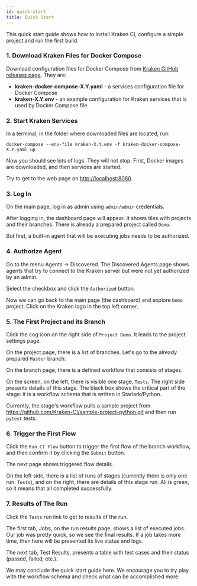```yaml
---
id: quick-start
title: Quick Start
---
```




This quick start guide shows how to install Kraken CI, configure a
simple project and run the first build.

### 1. Download Kraken Files for Docker Compose

Download configuration files for Docker Compose from [Kraken GitHub releases page](https://github.com/Kraken-CI/kraken/releases).
They are:

- **kraken-docker-compose-X.Y.yaml** - a services configuration file for Docker Compose
- **kraken-X.Y.env** - an example configuration for Kraken services that is used by Docker Compose file

### 2. Start Kraken Services

In a terminal, in the folder where downloaded files are located, run:

```console
docker-compose --env-file kraken-X.Y.env -f kraken-docker-compose-X.Y.yaml up
```

Now you should see lots of logs. They will not stop. First, Docker
images are downloaded, and then services are started.

<Screen img="qs-services-in-terminal.png" />

Try to get to the web page on [http://localhost:8080](http://localhost:8080).

### 3. Log In

On the main page, log in as admin using `admin/admin` credentials.

<Screen img="qs-login-page.png" />

After logging in, the dashboard page will appear. It shows tiles with
projects and their branches.  There is already a prepared project
called `Demo`.

But first, a built-in agent that will be executing jobs needs to be
authorized.

### 4. Authorize Agent

Go to the menu Agents -> Discovered. The Discovered Agents page shows
agents that try to connect to the Kraken server but were not yet
authorized by an admin.

<Screen img="qs-discovered-agents.png" />

Select the checkbox and click the `Authorized` button.

Now we can go back to the main page (the dashboard) and explore
`Demo` project. Click on the Kraken logo in the top left corner.

### 5. The First Project and its Branch

Click the cog icon on the right side of `Project Demo`. It leads to
the project settings page.

<Screen img="qs-click-project-cog.png" />

On the project page, there is a list of branches. Let's go to the
already prepared `Master` branch:

<Screen img="qs-click-branch.png" />

On the branch page, there is a defined workflow that consists of stages.

<Screen img="qs-branch-workflow.png" />

On the screen, on the left, there is visible one stage, `Tests`. The
right side presents details of this stage. The black box shows the
critical part of the stage: it is a workflow schema that is written in
Starlark/Python.

Currently, the stage's workflow pulls a sample project from
https://github.com/Kraken-CI/sample-project-python.git and then run
`pytest` tests.

### 6. Trigger the First Flow

Click the `Run CI Flow` button to trigger the first flow of the branch
workflow, and then confirm it by clicking the `Submit` button.

The next page shows triggered flow details.

<Screen img="qs-completed-flow.png" />

On the left side, there is a list of runs of stages (currently there is
only one run: `Tests`), and on the right, there are details of this
stage run. All is green, so it means that all completed successfully.

### 7. Results of The Run

Click the `Tests` run link to get to results of the run.

<Screen img="qs-run-jobs.png" />

The first tab, Jobs, on the run results page, shows a list of executed
jobs. Our job was pretty quick, so we see the final results. If a
job takes more time, then here will be presented its live status and
logs.

The next tab, Test Results, presents a table with test cases and their
status (passed, failed, etc.).

<Screen img="qs-run-tests.png" />

We may conclude the quick start guide here. We encourage you to try
play with the workflow schema and check what can be accomplished more.
